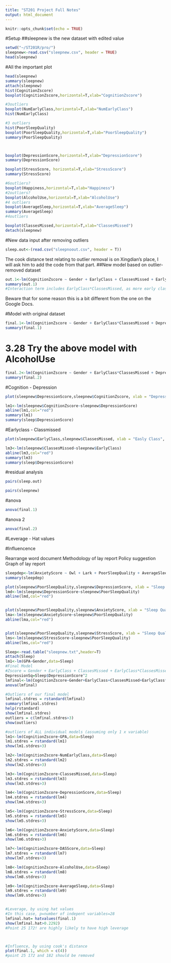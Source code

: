 ```yaml
---
title: "ST201 Project Full Notes"
output: html_document
---
```


```r
knitr::opts_chunk$set(echo = TRUE)
```

#Setup
##sleepnew is the new dataset with edited value
```r
setwd("~/ST201R/pro/")
sleepnew<-read.csv("sleepnew.csv", header = TRUE)
head(sleepnew)
```

#All the important plot
```r
head(sleepnew) 
summary(sleepnew)
attach(sleepnew)
hist(CognitionZscore)
boxplot(CognitionZscore,horizontal=T,xlab="CognitionZscore")

#3outliers
boxplot(NumEarlyClass,horizontal=T,xlab="NumEarlyClass")
hist(NumEarlyClass)

#3 outliers
hist(PoorSleepQuality)
boxplot(PoorSleepQuality,horizontal=T,xlab="PoorSleepQuality")
summary(PoorSleepQuality)



boxplot(DepressionScore,horizontal=T,xlab="DepressionScore")
summary(DepressionScore)

boxplot(StressScore, horizontal=T,xlab="StressScore")
summary(StressScore)

#6outliers?
boxplot(Happiness,horizontal=T,xlab="Happiness")
#2outliers?
boxplot(AlcoholUse,horizontal=T,xlab="AlcoholUse")
#4 outliers
boxplot(AverageSleep,horizontal=T,xlab="AverageSleep")
summary(AverageSleep)
#4outliers

boxplot(ClassesMissed,horizontal=T,xlab="ClassesMissed")
detach(sleepnew)
```

#New data input after removing outliers
```r
sleep.out<-(read.csv("sleepnoout.csv", header = T))
```
The cook distance test relating to outlier removal is on Xingdian's place, I will ask him to add the code from that part.
##New model based on outlier-removed dataset
```r
out.1<-lm(CognitionZscore ~ Gender + EarlyClass + ClassesMissed + EarlyClass*ClassesMissed + DepressionScore + DepressionScoreSq , data=sleep.out)
summary(out.1)
#Interaction term includes EarlyClass*ClassesMissed, as more early class may results in more classes missed
```
Beware that for some reason this is a bit different from the one on the Google Docs. 

#Model with original dataset
```r
final.1<-lm(CognitionZscore ~ Gender + EarlyClass*ClassesMissed + DepressionScore + DepressionScoreSq , data=sleepnew)
summary(final.1)
```

# 3.28 Try the above model with AlcoholUse
```r
final.2<-lm(CognitionZscore ~ Gender + EarlyClass*ClassesMissed + DepressionScore + DepressionScoreSq + AlcoholUse, data=sleepnew)
summary(final.2)
```

#Cognition - Depression
```r
plot(sleepnew$DepressionScore,sleepnew$CognitionZscore, xlab = "Depression Score", ylab = "Cognition Z-Score")

lm1<-lm(sleepnew$CognitionZscore~sleepnew$DepressionScore)
abline(lm1,col="red")
summary(lm1)
summary(sleep$DepressionScore)
```

#Earlyclass - Classmissed
```r
plot(sleepnew$EarlyClass,sleepnew$ClassesMissed, xlab = "Easly Class", ylab = "Class missed")

lm3<-lm(sleepnew$ClassesMissed~sleepnew$EarlyClass)
abline(lm3,col="red")
summary(lm3)
summary(sleep$DepressionScore)
```

#residual analysis
```r
pairs(sleep.out)
```
```r
pairs(sleepnew)
```

#anova
```r
anova(final.1)
```

#anova 2
```r
anova(final.2)
```

#Leverage - Hat values

#Influencence

Rearrange word document
Methodology of lay report
Policy suggestion
Graph of lay report

```r
sleepdep<-lm(AnxietyScore ~ Owl + Lark + PoorSleepQuality + AverageSleep + AlcoholUse, data = sleepnew)
summary(sleepdep)
```

```r
plot(sleepnew$PoorSleepQuality,sleepnew$DepressionScore, xlab = "Sleep Quality Marks", ylab = "Depression Score")
lmd<-lm(sleepnew$DepressionScore~sleepnew$PoorSleepQuality)
abline(lmd,col="red")


plot(sleepnew$PoorSleepQuality,sleepnew$AnxietyScore, xlab = "Sleep Quality Marks", ylab = "Anxiety Score")
lma<-lm(sleepnew$AnxietyScore~sleepnew$PoorSleepQuality)
abline(lma,col="red")


plot(sleepnew$PoorSleepQuality,sleepnew$StressScore, xlab = "Sleep Quality Marks", ylab = "Stress Score")
lms<-lm(sleepnew$StressScore~sleepnew$PoorSleepQuality)
abline(lms,col="red")

```

```r
Sleep<-read.table("sleepnew.txt",header=T)
attach(Sleep)
lm1<-lm(GPA~Gender,data=Sleep)
#Final Model
#Zscore = Gender + EarlyClass + ClassesMissed + EarlyClass*ClassesMissed + Depression + Depression^2
DepressionSq=Sleep$DepressionScore^2
lmfinal<-lm(CognitionZscore~Gender+EarlyClass+ClassesMissed+EarlyClass*ClassesMissed+DepressionSq+DepressionScore, data=Sleep)
anova(lmfinal)

#Outliers of our final model
lmfinal.stdres = rstandard(lmfinal)
summary(lmfinal.stdres)
help(rstandard)
show(lmfinal.stdres)
outliers = c(lmfinal.stdres>3)
show(outliers)

#outliers of ALL individual models (assuming only 1 x variable)
lm1<-lm(CognitionZscore~GPA,data=Sleep)
lm1.stdres = rstandard(lm1)
show(lm1.stdres>3)

lm2<-lm(CognitionZscore~NumEarlyClass,data=Sleep)
lm2.stdres = rstandard(lm2)
show(lm2.stdres>3)

lm3<-lm(CognitionZscore~ClassesMissed,data=Sleep)
lm3.stdres = rstandard(lm3)
show(lm3.stdres>3)

lm4<-lm(CognitionZscore~DepressionScore,data=Sleep)
lm4.stdres = rstandard(lm4)
show(lm4.stdres>3)

lm5<-lm(CognitionZscore~StressScore,data=Sleep)
lm5.stdres = rstandard(lm5)
show(lm5.stdres>3)

lm6<-lm(CognitionZscore~AnxietyScore,data=Sleep)
lm6.stdres = rstandard(lm6)
show(lm6.stdres>3)

lm7<-lm(CognitionZscore~DASScore,data=Sleep)
lm7.stdres = rstandard(lm7)
show(lm7.stdres>3)

lm8<-lm(CognitionZscore~AlcoholUse,data=Sleep)
lm8.stdres = rstandard(lm8)
show(lm8.stdres>3)

lm9<-lm(CognitionZscore~AverageSleep,data=Sleep)
lm9.stdres = rstandard(lm9)
show(lm9.stdres>3)


#Leverage, by using hat values
#In this case, p=number of indepent variables=28
lmfinal.hat= hatvalues(final.1)
show(lmfinal.hat>0.2292)
#Point 25 172! are highly likely to have high leverage



#Influence, by using cook's distance
plot(final.1, which = c(4))
#point 25 172 and 182 should be removed



```